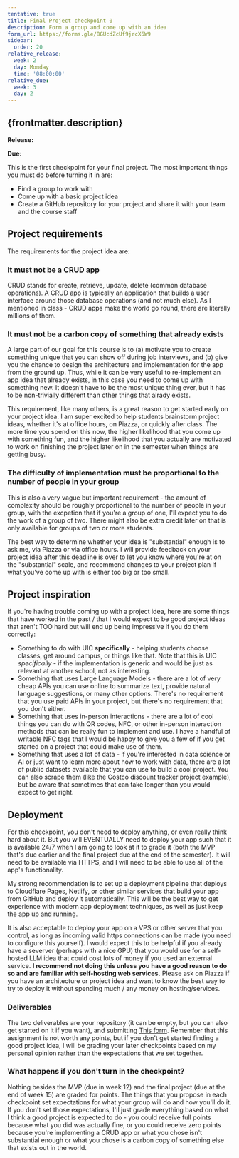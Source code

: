 ```yaml
---
tentative: true
title: Final Project checkpoint 0
description: Form a group and come up with an idea
form_url: https://forms.gle/8GUcdZcUf9jrcX6W9
sidebar:
  order: 20
relative_release:
  week: 2
  day: Monday
  time: '08:00:00'
relative_due:
  week: 3
  day: 2
---
```



## {frontmatter.description}

**Release:** <DueDate relativeDate={frontmatter.relative_release}  />

**Due:** <DueDate relativeDate={frontmatter.relative_due} />

This is the first checkpoint for your final project. The most important things you must do before turning it in are:

* Find a group to work with
* Come up with a basic project idea
* Create a GitHub repository for your project and share it with your team and the course staff

## Project requirements

The requirements for the project idea are:

### It must not be a CRUD app

CRUD stands for create, retrieve, update, delete (common database operations). A
CRUD app is typically an application that builds a user interface around those
database operations (and not much else). As I mentioned in class - CRUD apps
make the world go round, there are literally millions of them.

### It must not be a carbon copy of something that already exists

A large part of our goal for this course is to (a) motivate you to create
something unique that you can show off during job interviews, and (b) give you
the chance to design the architecture and implementation for the app from the
ground up. Thus, while it can be very useful to re-implement an app idea that
already exists, in this case you need to come up with something new. It doesn't
have to be the most unique thing ever, but it has to be non-trivially different
than other things that alrady exists.

This requirement, like many others, is a great reason to get started early on
your project idea. I am super excited to help students brainstorm project ideas,
whether it's at office hours, on Piazza, or quickly after class. The more time
you spend on this now, the higher likelihood that you come up with something
fun, and the higher likelihood that you actually are motivated to work on
finishing the project later on in the semester when things are getting busy.

### The difficulty of implementation must be proportional to the number of people in your group

This is also a very vague but important requirement - the amount of complexity
should be roughly proportional to the number of people in your group, with the
excpetion that if you're a group of one, I'll expect you to do the work of a
group of two. There might also be extra credit later on that is only available
for groups of two or more students.

The best way to determine whether your idea is "substantial" enough is to ask
me, via Piazza or via office hours. I will provide feedback on your project idea
after this deadline is over to let you know where you're at on the "substantial"
scale, and recommend changes to your project plan if what you've come up with is
either too big or too small.

## Project inspiration

If you're having trouble coming up with a project idea, here are some things
that have worked in the past / that I would expect to be good project ideas
that aren't TOO hard but will end up being impressive if you do them correctly:

* Something to do with UIC **specifically** - helping students choose classes,
  get around campus, or things like that. Note that this is UIC _specifically_ -
  if the implementation is generic and would be just as relevant at another
  school, not as interesting.
* Something that uses Large Language Models - there are a lot of very cheap APIs
  you can use online to summarize text, provide natural language suggestions, or
  many other options. There's no requirement that you use paid APIs in your
  project, but there's no requirement that you don't either.
* Something that uses in-person interactions - there are a lot of cool things you
  can do with QR codes, NFC, or other in-person interaction methods that can be
  really fun to implement and use. I have a handful of writable NFC tags that I
  would be happy to give you a few of if you get started on a project that could
  make use of them.
* Something that uses a lot of data - if you're interested in data science or AI
  or just want to learn more about how to work with data, there are a lot of
  public datasets available that you can use to build a cool project. You can
  also scrape them (like the Costco discount tracker project example), but be
  aware that sometimes that can take longer than you would expect to get right.



## Deployment

For this checkpoint, you don't need to deploy anything, or even really think
hard about it. But you will EVENTUALLY need to deploy your app such that it is
available 24/7 when I am going to look at it to grade it (both the MVP that's
due earlier and the final project due at the end of the semester). It will need
to be available via HTTPS, and I will need to be able to use all of the app's
functionality.

My strong recommendation is to set up a deployment pipeline that deploys to
Cloudflare Pages, Netlify, or other similar services that build your app from
GitHub and deploy it automatically. This will be the best way to get experience
with modern app deployment techniques, as well as just keep the app up and
running.

It is also acceptable to deploy your app on a VPS or other server that you
control, as long as incoming valid https connections can be made (you need to
configure this yourself). I would expect this to be helpful if you already have
a severver (perhaps with a nice GPU) that you would use for a self-hosted LLM
idea that could cost lots of money if you used an external service. **I
recommend not doing this unless you have a good reason to do so and are familiar
with self-hosting web services.** Please ask on Piazza if you have an
architecture or project idea and want to know the best way to try to deploy it
without spending much / any money on hosting/services.


### Deliverables

The two deliverables are your repository (it can be empty, but you can also get
started on it if you want), and submitting [This
form](https://forms.gle/8GUcdZcUf9jrcX6W9). Remember that this assignment is not
worth any points, but if you don't get started finding a good project idea, I
will be grading your later checkpoints based on my personal opinion rather than
the expectations that we set together.

### What happens if you don't turn in the checkpoint?

Nothing besides the MVP (due in week 12) and the final project (due at the end
of week 15) are graded for points. The things that you propose in each
checkpoint set expectations for what your group will do and how you'll do it. If
you don't set those expectations, I'll just grade everything based on what I
think a good project is expected to do - you could receive full points because
what you did was actually fine, or you could receive zero points because you're
implementing a CRUD app or what you chose isn't substantial enough or what you
chose is a carbon copy of something else that exists out in the world.
